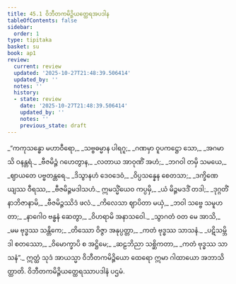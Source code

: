 ```yaml
---
title: 45.1 ဝိဘီတကမိဉ္ဇိယတ္ထေရအပဒါန
tableOfContents: false
sidebar:
  order: 1
type: tipitaka
basket: su
book: ap1
review:
  current: review
  updated: '2025-10-27T21:48:39.506414'
  updated_by: ''
  notes: ''
  history:
  - state: review
    date: '2025-10-27T21:48:39.506414'
    updated_by: ''
    notes: ''
    previous_state: draft
---
```



<ReviewStatus review={frontmatter.review} showDetails={true} />

<HypothesisAnnotation frontmatter={frontmatter} />

<DynamicBreadcrumb />

<Division number="1" book="ap1" e="ch" v="20" p="429">

<Paragraph number="5775" type="verses" book="ap1">
_“ကကုသန္ဓော မဟာဝီရော,_  
_သဗ္ဗဓမ္မာန ပါရဂူ;_  
_ဂဏမှာ ဝူပကဋ္ဌော သော,_  
_အဂမာသိ ဝနန္တရံ._  

</Paragraph>

</Division>
<Division number="2" book="ap1" e="ch" v="20" p="429">

<Paragraph number="5776" type="verses" book="ap1">
_ဗီဇမိဉ္ဇံ ဂဟေတွာန,_  
_လတာယ အာဝုဏိံ အဟံ;_  
_ဘဂဝါ တမှိ သမယေ,_  
_ဈာယတေ ပဗ္ဗတန္တရေ._  

</Paragraph>

</Division>
<Division number="3" book="ap1" e="ch" v="20" p="429">

<Paragraph number="5777" type="verses" book="ap1">
_ဒိသွာနဟံ ဒေဝဒေဝံ,_  
_ဝိပ္ပသန္နေန စေတသာ;_  
_ဒက္ခိဏေယျဿ ဝီရဿ,_  
_ဗီဇမိဉ္ဇမဒါသဟံ._  

</Paragraph>

</Division>
<Division number="4" book="ap1" e="ch" v="20" p="429">

<Paragraph number="5778" type="verses" book="ap1">
ဣမသ္မိံယေဝ ကပ္ပမှိ,_  
_ယံ မိဉ္ဇမဒဒိံ တဒါ;_  
_ဒုဂ္ဂတိံ နာဘိဇာနာမိ,_  
_ဗီဇမိဉ္ဇဿိဒံ ဖလံ._  

</Paragraph>

</Division>
<Division number="5" book="ap1" e="ch" v="20" p="429">

<Paragraph number="5779" type="verses" book="ap1">
_ကိလေသာ ဈာပိတာ မယှံ,_  
_ဘဝါ သဗ္ဗေ သမူဟတာ;_  
_နာဂေါဝ ဗန္ဓနံ ဆေတွာ,_  
_ဝိဟရာမိ အနာသဝေါ._  

</Paragraph>

</Division>
<Division number="6" book="ap1" e="ch" v="20" p="429">

<Paragraph number="5780" type="verses" book="ap1">
_သွာဂတံ ဝတ မေ အာသိ,_  
_မမ ဗုဒ္ဓဿ သန္တိကေ;_  
_တိဿော ဝိဇ္ဇာ အနုပ္ပတ္တာ,_  
_ကတံ ဗုဒ္ဓဿ သာသနံ._  

</Paragraph>

</Division>
<Division number="7" book="ap1" e="ch" v="20" p="429">

<Paragraph number="5781" type="verses" book="ap1">
_ပဋိသမ္ဘိဒါ စတဿော,_  
_ဝိမောက္ခာပိ စ အဋ္ဌိမေ;_  
_ဆဠဘိညာ သစ္ဆိကတာ,_  
_ကတံ ဗုဒ္ဓဿ သာသနံ”._  

</Paragraph>

<Paragraph number="5782" book="ap1">
ဣတ္ထံ သုဒံ အာယသ္မာ ဝိဘီတကမိဉ္ဇိယော ထေရော ဣမာ ဂါထာယော အဘာသိတ္ထာတိ.

</Paragraph>
</Division>

<Paragraph number="5783" type="center" book="ap1">
ဝိဘီတကမိဉ္ဇိယတ္ထေရဿာပဒါနံ ပဌမံ.
</Paragraph>